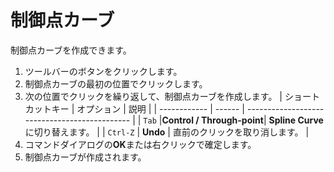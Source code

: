 
# 制御点カーブ

制御点カーブを作成できます。

<Reference shortcut="" command="Control Point Curve" button="ツールバー" />

1. ツールバーのボタンをクリックします。
2. 制御点カーブの最初の位置でクリックします。
3. 次の位置でクリックを繰り返して、制御点カーブを作成します。
   | ショートカットキー | オプション | 説明                                   |
   | ------------ | ------ | --------------------------------------------- |
   | `Tab`        |**Control /  Through-point**| **Spline Curve**に切り替えます。 |
   | `Ctrl-Z`  | **Undo** | 直前のクリックを取り消します。 |
4. コマンドダイアログの**OK**または右クリックで確定します。
5. 制御点カーブが作成されます。

